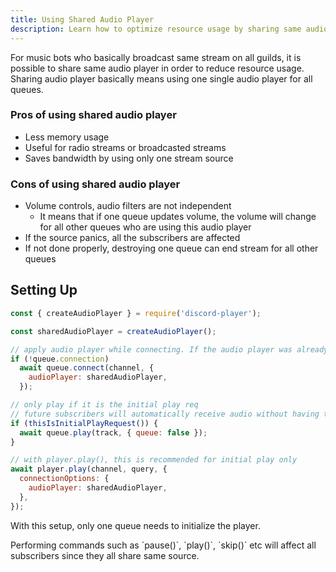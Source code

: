 ```yaml
---
title: Using Shared Audio Player
description: Learn how to optimize resource usage by sharing same audio player across multiple queues
---
```


For music bots who basically broadcast same stream on all guilds, it is possible to share same audio player in order to reduce resource usage.
Sharing audio player basically means using one single audio player for all queues.

### Pros of using shared audio player

- Less memory usage
- Useful for radio streams or broadcasted streams
- Saves bandwidth by using only one stream source

### Cons of using shared audio player

- Volume controls, audio filters are not independent
  - It means that if one queue updates volume, the volume will change for all other queues who are using this audio player
- If the source panics, all the subscribers are affected
- If not done properly, destroying one queue can end stream for all other queues

## Setting Up

```js title="radio.js"
const { createAudioPlayer } = require('discord-player');

const sharedAudioPlayer = createAudioPlayer();

// apply audio player while connecting. If the audio player was already playing, this connection will also start playing the audio in sync
if (!queue.connection)
  await queue.connect(channel, {
    audioPlayer: sharedAudioPlayer,
  });

// only play if it is the initial play req
// future subscribers will automatically receive audio without having to play a track
if (thisIsInitialPlayRequest()) {
  await queue.play(track, { queue: false });
}

// with player.play(), this is recommended for initial play only
await player.play(channel, query, {
  connectionOptions: {
    audioPlayer: sharedAudioPlayer,
  },
});
```

With this setup, only one queue needs to initialize the player.

<Callout>
  Performing commands such as `pause()`, `play()`, `skip()` etc will affect all subscribers since they all share same
  source.
</Callout>
